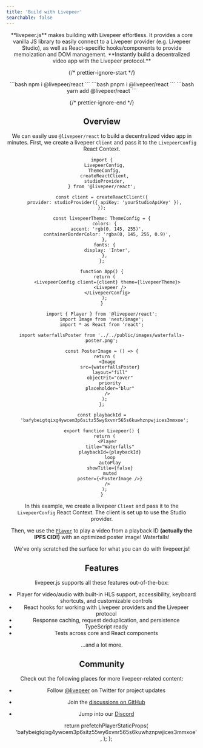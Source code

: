 ```yaml
---
title: 'Build with Livepeer'
searchable: false
---
```



<Header />

<div className="text-center">
  **livepeer.js** makes building with Livepeer effortless. It provides a core
  vanilla JS library to easily connect to a Livepeer provider (e.g. Livepeer
  Studio), as well as React-specific hooks/components to provide memoization and
  DOM management. **Instantly build a decentralized video app with the Livepeer
  protocol.**
</div>

{/* prettier-ignore-start */}

<div className="max-w-md mx-auto mt-5 mb-8 text-center install">
  <Tabs items={['npm', 'pnpm', 'yarn']}>
    <Tab>
      ```bash
      npm i @livepeer/react
      ```
    </Tab>
    <Tab>
      ```bash
      pnpm i @livepeer/react
      ```
    </Tab>
    <Tab>
      ```bash
      yarn add @livepeer/react
      ```
    </Tab>
  </Tabs>
</div>

{/* prettier-ignore-end */}

<HeaderVideo />

## Overview

We can easily use `@livepeer/react` to build a decentralized video app in minutes. First,
we create a livepeer `Client` and pass it to the `LivepeerConfig` React Context.

```tsx
import {
  LivepeerConfig,
  ThemeConfig,
  createReactClient,
  studioProvider,
} from '@livepeer/react';

const client = createReactClient({
  provider: studioProvider({ apiKey: 'yourStudioApiKey' }),
});

const livepeerTheme: ThemeConfig = {
  colors: {
    accent: 'rgb(0, 145, 255)',
    containerBorderColor: 'rgba(0, 145, 255, 0.9)',
  },
  fonts: {
    display: 'Inter',
  },
};

function App() {
  return (
    <LivepeerConfig client={client} theme={livepeerTheme}>
      <Livepeer />
    </LivepeerConfig>
  );
}
```

```tsx
import { Player } from '@livepeer/react';
import Image from 'next/image';
import * as React from 'react';

import waterfallsPoster from '../../public/images/waterfalls-poster.png';

const PosterImage = () => {
  return (
    <Image
      src={waterfallsPoster}
      layout="fill"
      objectFit="cover"
      priority
      placeholder="blur"
    />
  );
};

const playbackId =
  'bafybeigtqixg4ywcem3p6sitz55wy6xvnr565s6kuwhznpwjices3mmxoe';

export function Livepeer() {
  return (
    <Player
      title="Waterfalls"
      playbackId={playbackId}
      loop
      autoPlay
      showTitle={false}
      muted
      poster={<PosterImage />}
    />
  );
}
```

In this example, we create a livepeer `Client` and pass it to the `LivepeerConfig` React Context. The client is set up to use the Studio provider.

Then, we use the [`Player`](/react/Player) to play a video from a playback ID **(actually the IPFS CID!)** with an optimized poster image! Waterfalls!

We've only scratched the surface for what you can do with livepeer.js!

## Features

livepeer.js supports all these features out-of-the-box:

- Player for video/audio with built-in HLS support, accessibility, keyboard shortcuts, and customizable controls
- React hooks for working with Livepeer providers and the Livepeer protocol
- Response caching, request deduplication, and persistence
- TypeScript ready
- Tests across core and React components

...and a lot more.

## Community

Check out the following places for more livepeer-related content:

- Follow [@livepeer](https://twitter.com/livepeer) on Twitter for project updates
- Join the [discussions on GitHub](https://github.com/livepeer/livepeer.js/discussions)
- Jump into our [Discord](https://discord.gg/livepeer)


  return prefetchPlayerStaticProps(
    'bafybeigtqixg4ywcem3p6sitz55wy6xvnr565s6kuwhznpwjices3mmxoe',
  );
};

